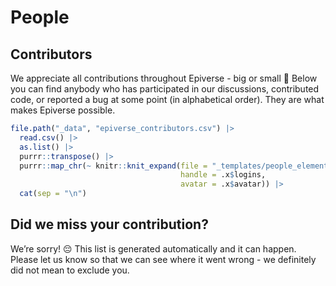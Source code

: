 # People

<!-- ## Team -->

## Contributors

We appreciate all contributions throughout Epiverse - big or small 💜 Below you can find anybody who has participated in our discussions, contributed code, or reported a bug at some point (in alphabetical order). They are what makes Epiverse possible.

::: {.contributor-grid}

```r
file.path("_data", "epiverse_contributors.csv") |>
  read.csv() |>
  as.list() |>
  purrr::transpose() |>
  purrr::map_chr(~ knitr::knit_expand(file = "_templates/people_element.Rmd",
                                      handle = .x$logins,
                                      avatar = .x$avatar)) |>
  cat(sep = "\n")

```

:::

:::{.callout-caution collapse="true"}

## Did we miss your contribution?

We're sorry! 😔 This list is generated automatically and it can happen. Please let us know so that we can see where it went wrong - we definitely did not mean to exclude you.
:::
